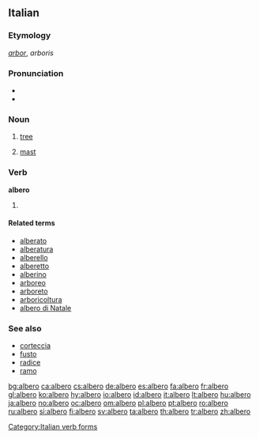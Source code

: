 {{also|alberò}}
==Italian==

===Etymology===
{{etyl|la|it}} ''[[arbor]]'', ''arboris''

===Pronunciation===
* {{IPA|[ˈalbero]|lang=it}}
* {{audio|it-albero.ogg|Audio (IT)}}

===Noun===
{{it-noun|alber|m|o|i}}

# [[tree]]
# {{nautical|lang=it}} [[mast]]

===Verb===
'''albero'''

# {{form of|[[first-person|First-person]] [[singular]] [[present tense]]|[[alberare#Italian|alberare]]|lang=Italian}}

====Related terms====
* [[alberato]]
* [[alberatura]]
* [[alberello]]
* [[alberetto]]
* [[alberino]]
* [[arboreo]]
* [[arboreto]]
* [[arboricoltura]]
* [[albero di Natale]]

===See also===
* [[corteccia]]
* [[fusto]]
* [[radice]]
* [[ramo]]

[[Category:Italian verb forms]]

[[bg:albero]]
[[ca:albero]]
[[cs:albero]]
[[de:albero]]
[[es:albero]]
[[fa:albero]]
[[fr:albero]]
[[gl:albero]]
[[ko:albero]]
[[hy:albero]]
[[io:albero]]
[[id:albero]]
[[it:albero]]
[[lt:albero]]
[[hu:albero]]
[[ja:albero]]
[[no:albero]]
[[oc:albero]]
[[om:albero]]
[[pl:albero]]
[[pt:albero]]
[[ro:albero]]
[[ru:albero]]
[[si:albero]]
[[fi:albero]]
[[sv:albero]]
[[ta:albero]]
[[th:albero]]
[[tr:albero]]
[[zh:albero]]